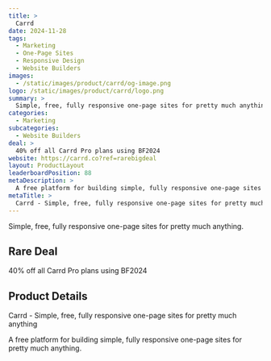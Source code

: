 ```yaml
---
title: >
  Carrd
date: 2024-11-28
tags:
  - Marketing
  - One-Page Sites
  - Responsive Design
  - Website Builders
images:
  - /static/images/product/carrd/og-image.png
logo: /static/images/product/carrd/logo.png
summary: >
  Simple, free, fully responsive one-page sites for pretty much anything.
categories:
  - Marketing
subcategories:
  - Website Builders
deal: >
  40% off all Carrd Pro plans using BF2024
website: https://carrd.co?ref=rarebigdeal
layout: ProductLayout
leaderboardPosition: 88
metaDescription: >
  A free platform for building simple, fully responsive one-page sites for pretty much anything.
metaTitle: >
  Carrd - Simple, free, fully responsive one-page sites for pretty much anything
---
```

Simple, free, fully responsive one-page sites for pretty much anything.

## Rare Deal

40% off all Carrd Pro plans using BF2024

## Product Details

Carrd - Simple, free, fully responsive one-page sites for pretty much anything

A free platform for building simple, fully responsive one-page sites for pretty much anything.
